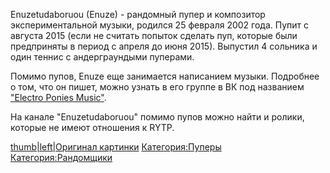 {{Инфобокс_для_пуперов
|title2=Enuzetudaborurou
|другие_ники = MegaBlazeTV, Claes Van Dijk, NZWO!
|image3=ASTER0ID 8497.JPEG
|сферы_творчества = Пупер, композитор, рандомщик
|год_начала = 2014 (начал выкладывать видео)
2015 (как пупер и композитор)
|image4=PicsArt 10-07-02.48.06.jpg
|имя_фамилия=Богдан Березин
|дата_рождения=25.02.2002
|место_проживания=Россия
|ссылки=
*[https://www.youtube.com/channel/UC7rhhtdQeoy09a5LYWc0iTw Youtube]
*[https://vk.com/claes2002 Страница ВК]
}}
Enuzetudaboruou (Enuze) - рандомный пупер и композитор экспериментальной музыки, родился 25 февраля 2002 года. Пупит с августа 2015 (если не считать попыток сделать пуп, которые были предприняты в период с апреля до июня 2015). Выпустил 4 сольника и один теннис с андерграундыми пуперами.

Помимо пупов, Enuze еще занимается написанием музыки. Подробнее о том, что он пишет, можно узнать в его группе в ВК под названием [https://vk.com/club120439845 "Electro Ponies Music"].

На канале "Enuzetudaboruou" помимо пупов можно найти и ролики, которые не имеют отношения к RYTP.

[[Файл:15328_eightbit2.jpg|thumb|left|Оригинал картинки]]
[[Категория:Пуперы]]
[[Категория:Рандомщики]]